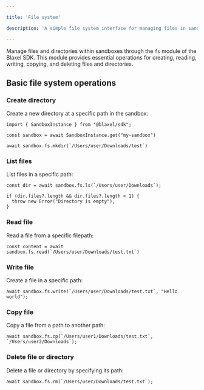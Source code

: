 ```yaml
---

title: 'File system'

description: 'A simple file system interface for managing files in sandboxes.'

---
```


Manage files and directories within sandboxes through the `fs` module of the Blaxel SDK. This module provides essential operations for creating, reading, writing, copying, and deleting files and directories.

## Basic file system operations

### Create directory

Create a new directory at a specific path in the sandbox:

```tsx
import { SandboxInstance } from "@blaxel/sdk";

const sandbox = await SandboxInstance.get("my-sandbox")

await sandbox.fs.mkdir(`/Users/user/Downloads/test`)
```

### List files

List files in a specific path:

```tsx
const dir = await sandbox.fs.ls(`/Users/user/Downloads`);

if (dir.files?.length && dir.files?.length < 1) {
  throw new Error("Directory is empty");
}
```

### Read file

Read a file from a specific filepath:

```tsx
const content = await sandbox.fs.read(`/Users/user/Downloads/test.txt`)
```

### Write file

Create a file in a specific path:

```tsx
await sandbox.fs.write(`/Users/user/Downloads/test.txt`, "Hello world");
```

### Copy file

Copy a file from a path to another path:

```tsx
await sandbox.fs.cp(`/Users/user1/Downloads/test.txt`, `/Users/user2/Downloads`);
```

### Delete file or directory

Delete a file or directory by specifying its path:

```tsx
await sandbox.fs.rm(`/Users/user/Downloads/test.txt`);
```